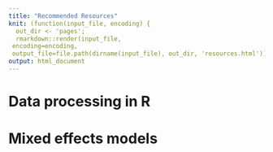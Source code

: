 ```yaml
---
title: "Recommended Resources"
knit: (function(input_file, encoding) {
  out_dir <- 'pages';
  rmarkdown::render(input_file,
 encoding=encoding,
 output_file=file.path(dirname(input_file), out_dir, 'resources.html'))})
output: html_document
---
```



# Data processing in R


# Mixed effects models